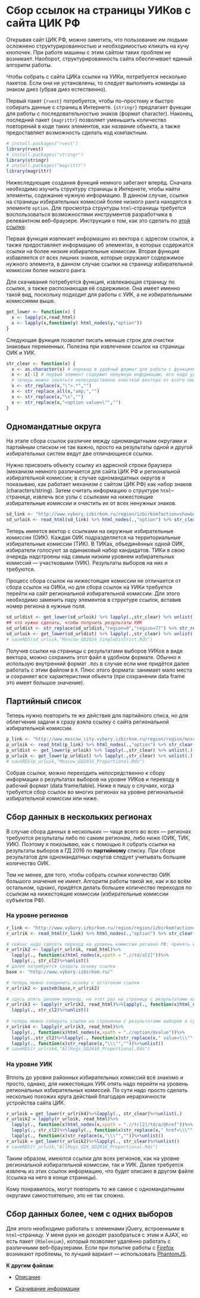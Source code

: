 # Сбор ссылок на страницы УИКов с сайта ЦИК РФ

Открывая сайт ЦИК РФ, можно заметить, что пользование им людьми осложнено структурированностью и необходимостью кликать на кучу кнопочек. При работе машины с этим сайтом таких проблем не возникает. Наоборот, структурированность сайта обеспечивает единый алгоритм работы.

Чтобы собрать с сайта ЦИКа ссылки на УИКи, потребуется несколько пакетов. Если они не установлены, то следует выполнить команды за знаком диез (убрав диез естественно).

Первый пакет `{rvest}` потребуется, чтобы по--простому и быстро собирать данные с страниц в Интернете. `{stringr}` предлагает функции для работы с последовательностью знаков (формат character). Наконец, последний пакет `{magrittr}` позволяет уменьшить количество повторений в коде таких элементов, как название объекта, а также предоставляет возможность сделать код компактным.

```r
# install.packages("rvest")
library(rvest)
# install.packages("stringr")
library(stringr)
# install.packages("magrittr")
library(magrittr)
```

Нижеследующие создания функций немного забегают вперёд. Сначала необходимо изучить структуру страницы в Интернете, чтобы найти элементы, содежание нужную информацию. В данном случае, ссылки на страницы избирательных комиссий более низкого ранга находятся в элементе `option`. Для просмотра структуры `html`--страницы требуется воспользоваться возможностями инструментов разработчика в релевантном веб--браузере. Инструкция о том, как это сделать по [этой ссылке](https://www.computerhope.com/issues/ch000746.htm "How to view the HTML source code of a web page --- Computer code").

Первая функция извлекает информацию из вектора с адресом ссылок, а также предоставляет информацию об элементах, в которых содержатся ссылки на более низкие избирательные комиссии. Вторая функция избавляется от всех лишних знаков, которые окружают содержимое нужного элемента, в данном случае ссылки на страницу избирательной комиссии более низкого ранга.

Для скачивания потребуется функция, извлекающая страницу по ссылке, а также распознающая её содержимое. Она имеет именно такой вид, поскольку подходит для работы с УИК, а не избирательными комиссиями выше. 
```r
get_lower <- function(x) {
  x <- lapply(x,read_html)
  x <- lapply(x,function(y) html_nodes(y,"option"))
}
```

Следующая функция позволит писать меньше строк для очистки знаковых переменных. Полезна при извлечении ссылок на страницы ОИК и УИК.
```r
str_clear <- function(x) {
  x <- as.character(x) # перевод в удобный формат для работы с функциями пакета {stringr}
  x <- x[-1] # первый элемент содержит ненужную информацию, его надо удалить
  # теперь можно заняться непосредственно очисткой вектора от всего лишнего
  x <- str_replace(x,"\">.*","")
  x <- str_replace_all(x,"amp;","")
  x <- str_replace(x,"\n","")
  x <- str_replace(x,"<option value=\"","")
}
```

## Одномандатные округа

На этапе сбора ссылок различие между одномандатными округами и партийным списком не так важно, просто на результаты одной и другой избирательных систем ведут две отличающиеся ссылки.

Нужно присвоить объекту ссылку из адресной строки браузера (механизм немного различается для сайта ЦИК РФ и региональной избирательной комиссии; в случае одномандатных округов я показываю, как работает механизм с сайтом ЦИК РФ) как набор знаков (characters/string). Затем считать информацию о структуре `html`--странице, извлечь все узлы с ссылками на нижестоящие избирательные комиссии и очистить их от всех ненужных знаков.

```r
sd_link <- "http://www.vybory.izbirkom.ru/region/izbirkom?action=show&global=true&root=1000259&tvd=100100067796113&vrn=100100067795849&prver=0&pronetvd=0&region=0&sub_region=0&type=463&vibid=100100067796113"
sd_urloik <- read_html(sd_link) %>% html_nodes(.,"option") %>% str_clear(.)
```

Теперь имеется вектор с ссылками на окружные избирательные комиссии (ОИК). Каждая ОИК подразделяется на территориальные избирательные комиссии (ТИК). В ТИКах, объединённых одной ОИК, избиратели голосуют за одинаковый набор кандидатов. ТИКи в свою очередь надстроены над самым низким уровнем избирательных комиссий --- участковыми (УИК). Результаты выборов на них и требуются.

Процесс сбора ссылок на нижестоящие комиссии не отличается от сбора ссылок на ОИКи, но для сбора ссылок на УИКи требуется перейти на сайт региональной избирательной комиссии. Для этого необходимо заменить пару элементов в структуре ссылок, вставив номер региона в нужные поля.

```r
sd_urldist <- get_lower(sd_urloik) %>% lapply(.,str_clear) %>% unlist(.) 
## что нужно сделать, чтобы получить результаты УИК
sd_urldist <- str_replace(sd_urldist,"region=0","region=77") %>% str_replace(.,"sub_region=0","sub_region=77")
sd_urluik <- get_lower(sd_urldist) %>% lapply(.,str_clear) %>% unlist(.)
# saveRDS(sd_urluik,"Moscow_GD2016_SingleDistrict.Rds")
```

Получив ссылки на страницы с результатами выборов УИКов в виде вектора, можно сохранить этот файл в удобном формате. Обычно я использую внутренний формат `.Rds` в случае если мне придётся далее работать с этим файлом в `R`. Плюс этого формата: занимает мало места и сохраняет все характеристики объекта (при сохранении data frame это имеет большое значение).


## Партийный список

Теперь нужно повторить те же действия для партийного списа, но для облегчения задачи я сразу взяла ссылку с сайта региональной избирательной комиссии.

```r
p_link <- "http://www.moscow_city.vybory.izbirkom.ru/region/region/moscow_city?action=show&root=1000259&tvd=100100067796113&vrn=100100067795849&region=77&global=true&sub_region=77&prver=0&pronetvd=0&vibid=100100067796113&type=242"
p_urloik <- read_html(p_link) %>% html_nodes(.,"option") %>% str_clear(.)
p_urldist <- get_lower(p_urloik) %>% lapply(.,str_clear) %>% unlist(.)
p_urluik <- get_lower(p_urldist) %>% lapply(.,str_clear) %>% unlist(.)
# saveRDS(p_urluik,"Moscow_GD2016_Proportional.Rds")
```

Собрав ссылки, можно переходить непосредственно к сбору информации о результатах выборов на уровне УИКов и переводу в рабочий формат (data frame/table). Ниже я пишу о случаях, когда требуется сбор ссылок во многих регионах на уровне региональной избирательной комиссии или ниже.

## Сбор данных в нескольких регионах
В случае сбора данных в нескольких --- чаще всего во всех --- регионах требуются результаты либо по самим регионам, либо ниже (ОИК, ТИК, УИК). Поэтому я показываю, как с помощью `R` собрать ссылки на результаты выборов в ГД 2016 по __партийному__ списку. При сборе результатов для одномандатных округов следует учитывать большее количество ОИК.

Тем не менее, для того, чтобы собрать ссылки количество ОИК большого значения не имеет. Алгоритм работы такой же, как и во всём остальном, однако, придётся делать большее количество переходов по ссылкам на нижестоящие комиссии (избирательные комиссии субъектов РФ).

### На уровне регионов

```r
r_link <- "http://www.vybory.izbirkom.ru/region/region/izbirkom?action=show&root=1&tvd=100100067795854&vrn=100100067795849&region=0&global=1&sub_region=0&prver=0&pronetvd=0&vibid=100100067795854&type=242"
r_urlrik <- read_html(r_link) %>% html_nodes(.,"option") %>% str_clear(.)

# сейчас надо сделать переход на уровень комиссии региона РФ; принять во внимание надо то, что в результате ссылка будет даваться не полностью, а только частично
r_urlrik2 <- lapply(r_urlrik, read_html)%>%
  lapply(., function(x)html_nodes(x,xpath = ".//td/a[2]"))%>%
  lapply(., str_cl2)%>%unlist()
# далее потребуется создать основу ссылки
base <- "http://www.vybory.izbirkom.ru/"

# теперь можно соединить основу с остатоком ссылки
r_urlrik2 <- paste0(base,r_urlrik2)

# здесь опять делаем переход, на этот раз на страницу с результатами единого избирательного округа, а не одномандатные
r_urlrik3 <- lapply(r_urlrik2, read_html)%>%lapply(., function(x)html_nodes(x,xpath = ".//tr[16]/td/nobr/a"))%>%
  lapply(., str_cl2)%>%unlist()
  
# теперь можно собирать ссылки на странички с результатами выборов в субъектах РФ
r_urlrik4 <- lapply(r_urlrik3, read_html)%>%
  lapply(., function(x)html_nodes(x,xpath = ".//option/@value"))%>%
  lapply(.,str_cl2)%>%lapply(., function(x)str_replace(x," value=\\\"",""))%>%
  lapply(., function(x)str_replace(x,"\\\"",""))%>%unlist()
# saveRDS(r_urlrik4,"AllRegs_GD2016_Proportional.Rds")
```

### На уровне УИК

Вплоть до уровня районных избирательных комиссий всё знакомо и просто, однако, для нижестоящих УИК опять надо перейти на уровень региональных избирательных комиссий. По сути надо просто сделать несколько похожих круга действий благодаря иерархичности устройства сайта ЦИК.

```r
r_urloik = get_lower(r_urlrik4)%>%lapply(., str_clear)%>%unlist(.)
r_urloik2 = lapply(r_urloik, read_html)%>%
  lapply(., function(x)html_nodes(x,xpath = ".//tr[2]/td/a/@href"))%>%
  lapply(., str_cl2)%>%lapply(., function(x)str_replace(x," href=\\\"",""))%>%
  lapply(., function(x)str_replace(x,"\\\"",""))%>%unlist()
r_urluik = get_lower(r_urloik2)%>%lapply(., str_clear)%>%unlist()
# saveRDS(r_urluik,"AllRegs_UIK_GD2016_Proportional.Rds")
```

Таким образом, имеются ссылки для всех регионов, как на уровне региональной избирательной комиссии, так и УИК. Далее требуется извлечь из этих ссылок информацию, что будет описано в другом файле (ссылка на него в конце страницы).

Кому понравилось, могут повторить то же самое с одномандатными округами самостоятельно, это не так сложно.

## Сбор данных более, чем с одних выборов

Для этого необходимо работать с элеменами jQuery, встроенными в `html`--страницу. У меня руки не доходят разобраться с этим и AJAX, но есть пакет `{RSelenium}`, который позволяет удалённо работать с различными веб--браузерами. Если при попытке работы с [Firefox](https://www.mozilla.org/ru/firefox/new/?f=106 "Загрузить Firefox - Бесплатный браузер - Mozilla") возникают проблемы, то лучший вариант --- использовать [PhantomJS](http://phantomjs.org/ "PhantomJS").

**К другим файлам**:

* [Описание](README.md)

* [Скачивание информации](uik_collection.Rmd)
